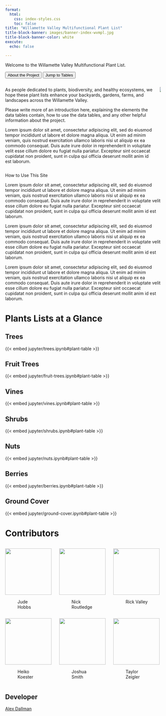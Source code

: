 ```yaml
---
format:
  html:
    css: index-styles.css
    toc: false
title: "Willamette Valley Multifunctional Plant List"
title-block-banner: images/banner-index-wvmpl.jpg
title-block-banner-color: white
execute:
  echo: false

---
```

<intro-font-style>  Welcome to the Willamette Valley Multifunctional Plant List.</intro-font-style>

<!--Buttons -->
::: {.added-space}
:::{.flex-container}
<a href="about.qmd">
<button type="button" class="btn btn-primary">About the Project</button></a>
<a href="#plant-tables"><button type="button" class="btn btn-outline-primary">Jump to Tables</button></a>

:::
:::
<!-- end buttons -->


<!-- First set of columns -->
::: {.columns}
::: {.column}
As people dedicated to plants, biodiversity, and healthy ecosystems, we hope these plant lists enhance your backyards, gardens, farms, and landscapes across the Willamette Valley.

Please write more of an introduction here, explaining the elements the data tables contain, how to use the data tables, and any other helpful information about the project.

Lorem ipsum dolor sit amet, consectetur adipiscing elit, sed do eiusmod tempor incididunt ut labore et dolore magna aliqua. Ut enim ad minim veniam, quis nostrud exercitation ullamco laboris nisi ut aliquip ex ea commodo consequat. Duis aute irure dolor in reprehenderit in voluptate velit esse cillum dolore eu fugiat nulla pariatur. Excepteur sint occaecat cupidatat non proident, sunt in culpa qui officia deserunt mollit anim id est laborum.

:::
::: {.column}
![](images\index-apples.jpg)
:::
:::
<!-- end first section -->


<!-- Second section -->
::: {.full-width-background}
::: {.content-container}
::: {.content-container-center}
 <h1-modified> How to Use This Site</h1-modified>

:::

Lorem ipsum dolor sit amet, consectetur adipiscing elit, sed do eiusmod tempor incididunt ut labore et dolore magna aliqua. Ut enim ad minim veniam, quis nostrud exercitation ullamco laboris nisi ut aliquip ex ea commodo consequat. Duis aute irure dolor in reprehenderit in voluptate velit esse cillum dolore eu fugiat nulla pariatur. Excepteur sint occaecat cupidatat non proident, sunt in culpa qui officia deserunt mollit anim id est laborum.

Lorem ipsum dolor sit amet, consectetur adipiscing elit, sed do eiusmod tempor incididunt ut labore et dolore magna aliqua. Ut enim ad minim veniam, quis nostrud exercitation ullamco laboris nisi ut aliquip ex ea commodo consequat. Duis aute irure dolor in reprehenderit in voluptate velit esse cillum dolore eu fugiat nulla pariatur. Excepteur sint occaecat cupidatat non proident, sunt in culpa qui officia deserunt mollit anim id est laborum.

Lorem ipsum dolor sit amet, consectetur adipiscing elit, sed do eiusmod tempor incididunt ut labore et dolore magna aliqua. Ut enim ad minim veniam, quis nostrud exercitation ullamco laboris nisi ut aliquip ex ea commodo consequat. Duis aute irure dolor in reprehenderit in voluptate velit esse cillum dolore eu fugiat nulla pariatur. Excepteur sint occaecat cupidatat non proident, sunt in culpa qui officia deserunt mollit anim id est laborum.

:::
:::
<!-- end second section -->

:::{.added-space}
:::

<!-- table section -->
# Plants Lists at a Glance {#plant-tables}
:::{.panel-tabset}

## Trees

{{< embed jupyter/trees.ipynb#plant-table >}}

## Fruit Trees

{{< embed jupyter/fruit-trees.ipynb#plant-table >}}

## Vines

{{< embed jupyter/vines.ipynb#plant-table >}}

## Shrubs

{{< embed jupyter/shrubs.ipynb#plant-table >}}

## Nuts

{{< embed jupyter/nuts.ipynb#plant-table >}}

## Berries

{{< embed jupyter/berries.ipynb#plant-table >}}

## Ground Cover

{{< embed jupyter/ground-cover.ipynb#plant-table >}}

:::
<!-- end tables -->


<!-- Contributor section -->
# Contributors

::::{.columns}
::: {.column width="33%"}
![](images/person-crop-circle-fill.256x256.png){width=150 fig-align="center"}

<figure class="text-center">Jude Hobbs</figure>

:::
:::{.column width="33%"}
![](images/person-crop-circle-fill.256x256.png){width=150 fig-align="center"}

<figure class="text-center">Nick Routledge </figure>

:::
::: {.column width="33%"}
![](images/person-crop-circle-fill.256x256.png){width=150 fig-align="center"}

<figure class="text-center">
Rick Valley</figure>
:::
::::

::: {.added-space}
:::

:::: {.columns}
::: {.column width="33%"}
![](images/person-crop-circle-fill.256x256.png){width=150 fig-align="center"}

<figure class="text-center">
Heiko Koester</figure>

:::
::: {.column width="33%"}
![](images/person-crop-circle-fill.256x256.png){width=150 fig-align="center"}

<figure class="text-center"> Joshua Smith </figure>

:::
::: {.column width="33%"}
![](images/person-crop-circle-fill.256x256.png){width=150 fig-align="center"}

<figure class="text-center">Taylor Zeigler</figure>

:::
::::
<!-- end contributor section -->


<!-- developer section -->
## Developer
[Alex Dallman](https://github.com/alexdallman1029)
<!-- end developer section -->

